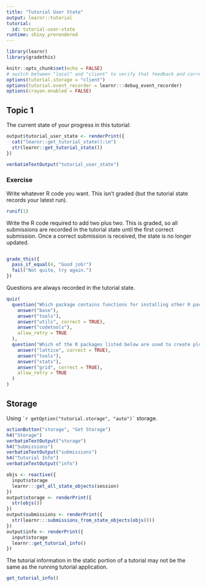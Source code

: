 ```yaml
---
title: "Tutorial User State"
output: learnr::tutorial
tutorial:
  id: tutorial-user-state
runtime: shiny_prerendered
---
```


```r
library(learnr)
library(gradethis)

knitr::opts_chunk$set(echo = FALSE)
# switch between "local" and "client" to verify that feedback and correct are removed
options(tutorial.storage = "client")
options(tutorial.event_recorder = learnr:::debug_event_recorder)
options(crayon.enabled = FALSE)
```


## Topic 1

The current state of your progress in this tutorial:

```r
output$tutorial_user_state <- renderPrint({
  cat("learnr::get_tutorial_state():\n")
  str(learnr::get_tutorial_state())
})
```

```r
verbatimTextOutput("tutorial_user_state")
```

### Exercise 

Write whatever R code you want. This isn't graded (but the tutorial state records your latest run).

```r
runif(1)
```

Write the R code required to add two plus two. This is graded, so all submissions are recorded in the tutorial state until the first correct submission. Once a correct submission is received, the state is no longer updated.

```r

```

```r
grade_this({
  pass_if_equal(4, "Good job!")
  fail("Not quite, try again.")
})
```


Questions are always recorded in the tutorial state.

```r
quiz(
  question("Which package contains functions for installing other R packages?",
    answer("base"),
    answer("tools"),
    answer("utils", correct = TRUE),
    answer("codetools"),
    allow_retry = TRUE
  ),
  question("Which of the R packages listed below are used to create plots?",
    answer("lattice", correct = TRUE),
    answer("tools"),
    answer("stats"),
    answer("grid", correct = TRUE),
    allow_retry = TRUE
  )
)
```


## Storage

Using `` `r getOption("tutorial.storage", "auto")` `` storage.

```r
actionButton("storage", "Get Storage")
h4("Storage")
verbatimTextOutput("storage")
h4("Submissions")
verbatimTextOutput("submissions")
h4("Tutorial Info")
verbatimTextOutput("info")
```

```r
objs <- reactive({
  input$storage
  learnr:::get_all_state_objects(session)
})
output$storage <- renderPrint({
  str(objs())
})
output$submissions <- renderPrint({
  str(learnr:::submissions_from_state_objects(objs()))
})
output$info <- renderPrint({
  input$storage
  learnr::get_tutorial_info()
})
```

The tutorial information in the static portion of a tutorial may not be the same as the running tutorial application.

```r
get_tutorial_info()
```

